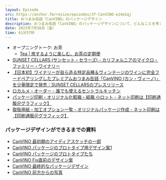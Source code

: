 ```yaml
---
layout: Episode
src: https://anchor.fm/resize/episodes/37-CanVINO-e14e2qj
title: おつまみ缶詰「CanVINO」のパッケージデザイン
description: おつまみ缶詰「CanVINO」のパッケージデザインについて、どんなことを考えながら、どんなふうに作っていったのかを話しました。
date: 2021年7月16日（金）
time: 61分57秒
---
```


- オープニングトーク: お茶
    - [Tea | 旅するように楽しむ、お茶の定期便](https://teatrips.me/)
- [SUNSET CELLARS (サンセット・セラーズ) - カリフォルニアのマイクロ・ファミリー・ワイナリー](https://sunsetcellars.jp/products)
- [【日本初】ワイナリーが自ら造る特定品種＆ヴィンテージのワインに完全フードペアリングしたプレミアムおつまみ缶詰「CanVINO (カン・ヴィーノ)」 を少量限定で発売｜SUNSET CELLARSのプレスリリース](https://prtimes.jp/main/html/rd/p/000000001.000079911.html)
- [ロカルメ・オーダー - 誰でも使えるセントラルキッチン](https://order.localmet.com/)
- [パッケージ印刷・オリジナル化粧箱・紙箱 小ロット - ネット印刷は【印刷通販＠グラフィック】](https://www.graphic.jp/lineup/package)
- [取扱用紙・加工オプション一覧 - オリジナルパッケージ作成 - ネット印刷は【印刷通販＠グラフィック】](https://www.graphic.jp/lineup/package/options)

### パッケージデザインができるまでの資料
- [CanVINO 最初期のアイディアスケッチの一部](https://cdn-ak.f.st-hatena.com/images/fotolife/k/kudakurage/20210711/20210711155712.jpg)
- [CanVINO パッケージのプロトタイプ用デザイン案1](https://cdn-ak.f.st-hatena.com/images/fotolife/k/kudakurage/20210711/20210711160034.png)
- [CanVINO パッケージのプロトタイプたち](https://cdn-ak.f.st-hatena.com/images/fotolife/k/kudakurage/20210711/20210711155736.jpg)
- [CanVINO Fix直前のデザイン案](https://cdn-ak.f.st-hatena.com/images/fotolife/k/kudakurage/20210711/20210711160240.png)
- [CanVINO 最終的なパッケージデザイン](https://cdn-ak.f.st-hatena.com/images/fotolife/k/kudakurage/20210711/20210711160322.png)
- [CanVINO 前方からの写真](https://cdn-ak.f.st-hatena.com/images/fotolife/k/kudakurage/20210711/20210711160444.png)